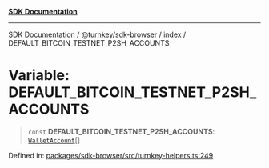 [**SDK Documentation**](../../../../README.mdx)

***

[SDK Documentation](../../../../packages.mdx) / [@turnkey/sdk-browser](../../README.mdx) / [index](../README.mdx) / DEFAULT\_BITCOIN\_TESTNET\_P2SH\_ACCOUNTS

# Variable: DEFAULT\_BITCOIN\_TESTNET\_P2SH\_ACCOUNTS

> `const` **DEFAULT\_BITCOIN\_TESTNET\_P2SH\_ACCOUNTS**: [`WalletAccount`](../interfaces/WalletAccount.mdx)[]

Defined in: [packages/sdk-browser/src/turnkey-helpers.ts:249](https://github.com/tkhq/sdk/blob/3a88af7d1d927c6022706911d6af0f92f1440e00/packages/sdk-browser/src/turnkey-helpers.ts#L249)
